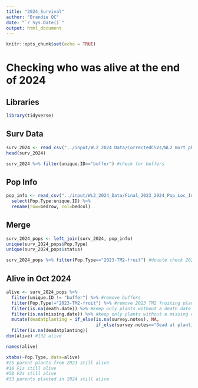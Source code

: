 ```yaml
---
title: "2024_Survival"
author: "Brandie QC"
date: "`r Sys.Date()`"
output: html_document
---
```


```r
knitr::opts_chunk$set(echo = TRUE)
```

# Checking who was alive at the end of 2024

## Libraries
```r
library(tidyverse)
```


## Surv Data
```r
surv_2024 <- read_csv("../input/WL2_2024_Data/CorrectedCSVs/WL2_mort_pheno_20241023_corrected.csv")
head(surv_2024)

surv_2024 %>% filter(unique.ID=="buffer") #check for buffers
```

## Pop Info
```r
pop_info <- read_csv("../input/WL2_2024_Data/Final_2023_2024_Pop_Loc_Info.csv") %>% 
  select(Pop.Type:unique.ID) %>% 
  rename(row=bedrow, col=bedcol)
```

## Merge
```r
surv_2024_pops <- left_join(surv_2024, pop_info)
unique(surv_2024_pops$Pop.Type)
unique(surv_2024_pops$status)

surv_2024_pops %>% filter(Pop.Type=="2023-TM2-fruit") #double check 2023 TM2 fruiting 
```


## Alive in Oct 2024
```r
alive <- surv_2024_pops %>% 
  filter(unique.ID != "buffer") %>% #remove buffers
  filter(Pop.Type!="2023-TM2-fruit") %>% #remove 2023 TM2 fruiting plants 
  filter(is.na(death.date)) %>% #keep only plants without a death date
  filter(is.na(missing.date)) %>% #keep only plants without a missing date
  mutate(deadatplanting = if_else(is.na(survey.notes), NA,
                                  if_else(survey.notes=="Dead at planting", "Yes", NA))) %>% 
  filter(is.na(deadatplanting))
dim(alive) #132 alive

names(alive)

xtabs(~Pop.Type, data=alive)
#25 parent plants from 2023 still alive
#16 F1s still alive 
#58 F2s still alive
#33 parents planted in 2024 still alive 
```

